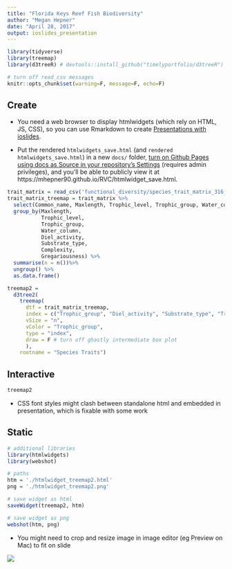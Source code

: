 ```yaml
---
title: "Florida Keys Reef Fish Biodiversity"
author: "Megan Hepner"
date: "April 28, 2017"
output: ioslides_presentation
---
```


```r
library(tidyverse)
library(treemap)
library(d3treeR) # devtools::install_github("timelyportfolio/d3treeR")

# turn off read_csv messages
knitr::opts_chunk$set(warning=F, message=F, echo=F)
```

## Create

- You need a web browser to display htmlwidgets (which rely on HTML, JS, CSS), so you can use Rmarkdown to create [Presentations with ioslides](http://rmarkdown.rstudio.com/ioslides_presentation_format.html).

- Put the rendered `htmlwidgets_save.html` (and `rendered htmlwidgets_save.html`) in a new `docs/` folder, [turn on Github Pages using docs as Source in your repository's Settings](https://github.com/blog/2233-publish-your-project-documentation-with-github-pages) (requires admin privileges), and you'll be able to publicly view it at https://mhepner90.github.io/RVC/htmlwidget_save.html.

```r
trait_matrix = read_csv('functional_diversity/species_trait_matrix_316_spp.csv')
trait_matrix_treemap = trait_matrix %>%
  select(Common_name, Maxlength, Trophic_level, Trophic_group, Water_column,Diel_activity,Substrate_type,Complexity, Gregariousness) %>% 
  group_by(Maxlength,
           Trophic_level,
           Trophic_group,
           Water_column,
           Diel_activity,
           Substrate_type,
           Complexity,
           Gregariousness) %>%
  summarise(n = n())%>% 
  ungroup() %>%
  as.data.frame()

treemap2 = 
  d3tree2(
    treemap(
      dtf = trait_matrix_treemap,
      index = c("Trophic_group", "Diel_activity", "Substrate_type", "Trophic_level", "Water_column","Maxlength","Complexity","Gregariousness"),
      vSize = "n", 
      vColor = "Trophic_group",
      type = "index",
      draw = F # turn off ghastly intermediate box plot
      ),
    rootname = "Species Traits")
```

## Interactive

```r
treemap2
```

- CSS font styles might clash between standalone html and embedded in presentation, which is fixable with some work

## Static

```r
# additional libraries
library(htmlwidgets)
library(webshot)

# paths
htm = './htmlwidget_treemap2.html'
png = './htmlwidget_treemap2.png'

# save widget as html
saveWidget(treemap2, htm)

# save widget as png
webshot(htm, png)
```

- You might need to crop and resize image in image editor (eg Preview on Mac) to fit on slide

![](./htmlwidget_treemap2.png)

